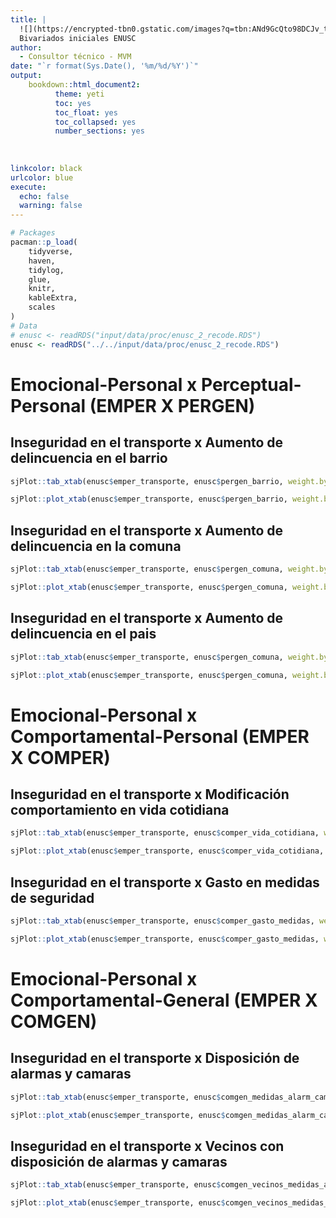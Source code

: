 ```yaml
---
title: |
  ![](https://encrypted-tbn0.gstatic.com/images?q=tbn:ANd9GcQto98DCJv_tJBKdzJ3-jc1YNXjFquiff7iSA&s){width=10% height=10%}  
  Bivariados iniciales ENUSC
author: 
  - Consultor técnico - MVM
date: "`r format(Sys.Date(), '%m/%d/%Y')`"
output:
    bookdown::html_document2:
          theme: yeti
          toc: yes
          toc_float: yes
          toc_collapsed: yes
          number_sections: yes
          
          
    
linkcolor: black
urlcolor: blue
execute:
  echo: false
  warning: false
---
```


```r

# Packages
pacman::p_load(
    tidyverse,
    haven,
    tidylog,
    glue,
    knitr,
    kableExtra,
    scales
)
# Data
# enusc <- readRDS("input/data/proc/enusc_2_recode.RDS")
enusc <- readRDS("../../input/data/proc/enusc_2_recode.RDS")
```

# Emocional-Personal x Perceptual-Personal (EMPER X PERGEN)

## Inseguridad en el transporte x Aumento de delincuencia en el barrio

```r
sjPlot::tab_xtab(enusc$emper_transporte, enusc$pergen_barrio, weight.by = enusc$fact_pers_reg, show.row.prc = TRUE, show.col.prc = TRUE)
```

```r
sjPlot::plot_xtab(enusc$emper_transporte, enusc$pergen_barrio, weight.by = enusc$fact_pers_reg)
```

## Inseguridad en el transporte x Aumento de delincuencia en la comuna

```r
sjPlot::tab_xtab(enusc$emper_transporte, enusc$pergen_comuna, weight.by = enusc$fact_pers_reg, show.row.prc = TRUE, show.col.prc = TRUE)
```

```r
sjPlot::plot_xtab(enusc$emper_transporte, enusc$pergen_comuna, weight.by = enusc$fact_pers_reg)
```

## Inseguridad en el transporte x Aumento de delincuencia en el pais

```r
sjPlot::tab_xtab(enusc$emper_transporte, enusc$pergen_comuna, weight.by = enusc$fact_pers_reg, show.row.prc = TRUE, show.col.prc = TRUE)
```

```r
sjPlot::plot_xtab(enusc$emper_transporte, enusc$pergen_comuna, weight.by = enusc$fact_pers_reg)
```

# Emocional-Personal x Comportamental-Personal (EMPER X COMPER)

## Inseguridad en el transporte x Modificación comportamiento en vida cotidiana
```r
sjPlot::tab_xtab(enusc$emper_transporte, enusc$comper_vida_cotidiana, weight.by = enusc$fact_pers_reg, show.row.prc = TRUE, show.col.prc = TRUE)
```

```r
sjPlot::plot_xtab(enusc$emper_transporte, enusc$comper_vida_cotidiana, weight.by = enusc$fact_pers_reg)
```

## Inseguridad en el transporte x Gasto en medidas de seguridad
```r
sjPlot::tab_xtab(enusc$emper_transporte, enusc$comper_gasto_medidas, weight.by = enusc$fact_pers_reg, show.row.prc = TRUE, show.col.prc = TRUE)
```

```r
sjPlot::plot_xtab(enusc$emper_transporte, enusc$comper_gasto_medidas, weight.by = enusc$fact_pers_reg)
```

# Emocional-Personal x Comportamental-General (EMPER X COMGEN)

## Inseguridad en el transporte x Disposición de alarmas y camaras
```r
sjPlot::tab_xtab(enusc$emper_transporte, enusc$comgen_medidas_alarm_cam, weight.by = enusc$fact_pers_reg, show.row.prc = TRUE, show.col.prc = TRUE)
```

```r
sjPlot::plot_xtab(enusc$emper_transporte, enusc$comgen_medidas_alarm_cam, weight.by = enusc$fact_pers_reg)
```

## Inseguridad en el transporte x Vecinos con disposición de alarmas y camaras
```r
sjPlot::tab_xtab(enusc$emper_transporte, enusc$comgen_vecinos_medidas_alarm_cam, weight.by = enusc$fact_pers_reg, show.row.prc = TRUE, show.col.prc = TRUE)
```

```r
sjPlot::plot_xtab(enusc$emper_transporte, enusc$comgen_vecinos_medidas_alarm_cam, weight.by = enusc$fact_pers_reg)
```
